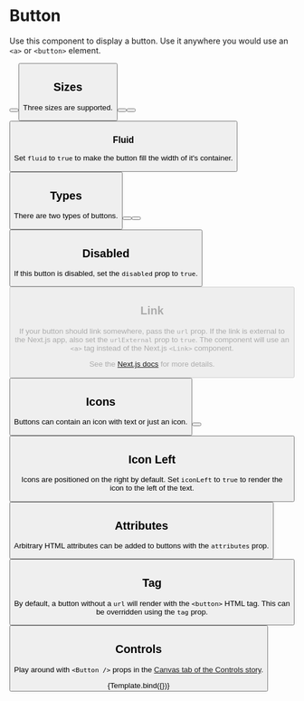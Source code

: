 

<Meta title="Components/Atoms/Button" component={Button} />

# Button

Use this component to display a button. Use it anywhere you would use an `<a>` or `<button>` element.

<Canvas>
  <Story name="Component">
    <Button
      url="https://example.com"
      text="This is a link button"
      className="item"
    />
    <Button text="This is a button" className="item" />
  </Story>
</Canvas>

## Sizes

Three sizes are supported.

<Canvas>
  <Story name="Sizes">
    <Button size="sm" text="sm" className="item" />
    <Button size="md" text="md" className="item" />
    <Button size="lg" text="lg" className="item" />
  </Story>
</Canvas>

### Fluid

Set `fluid` to `true` to make the button fill the width of it's container.

<Canvas>
  <Story name="Fluid">
    <Button fluid text="fluid" />
  </Story>
</Canvas>

## Types

There are two types of buttons.

<Canvas>
  <Story name="Types">
    <Button type="primary" text="primary" className="item" />
    <Button type="secondary" text="secondary" className="item" />
    <Button type="ghost" text="ghost" className="item" />
  </Story>
</Canvas>

## Disabled

If this button is disabled, set the `disabled` prop to `true`.

<Canvas>
  <Story name="Disabled">
    <Button disabled text="This is a disabled button" />
  </Story>
</Canvas>

## Link

If your button should link somewhere, pass the `url` prop.
If the link is external to the Next.js app, also set the `urlExternal` prop to `true`.
The component will use an `<a>` tag instead of the Next.js `<Link>` component.

See the [Next.js docs](https://nextjs.org/learn/basics/navigate-between-pages/link-component) for more details.

<Canvas>
  <Story name="Link">
    <Button
      url="https://example.com"
      urlExternal={true}
      text="This is an external link button"
      type="primary"
    />
  </Story>
</Canvas>

## Icons

Buttons can contain an icon with text or just an icon.

<Canvas>
  <Story name="Icons">
    <Button
      icon="arrowLeft"
      type="secondary"
      text="Button with icon"
      className="item"
    />
    <Button
      icon="arrowLeft"
      iconOnly
      text="volume up"
      type="secondary"
      className="item"
    />
  </Story>
</Canvas>

## Icon Left

Icons are positioned on the right by default. Set `iconLeft` to `true` to render the icon to the left of the text.

<Canvas>
  <Story name="Icon Position">
    <Button
      icon="arrowLeft"
      iconLeft={true}
      type="secondary"
      text="Button with icon"
      className="item"
    />
  </Story>
</Canvas>

## Attributes

Arbitrary HTML attributes can be added to buttons with the `attributes` prop.

<Canvas>
  <Story name="Attributes">
    <Button
      attributes={{
        'aria-expanded': true,
        'aria-hidden': false
      }}
      url="https://example.com"
      urlExternal={true}
      text="Button with HTML Attributes"
      type="secondary"
    />
  </Story>
</Canvas>

## Tag

By default, a button without a `url` will render with the `<button>` HTML tag. This can be overridden using the `tag` prop.

<Canvas>
  <Story name="Tag">
    <Button
      tag="div"
      icon="arrowLeft"
      iconOnly
      text="Expand section"
      type="primary"
    />
  </Story>
</Canvas>

## Controls

Play around with `<Button />` props in the [Canvas tab of the Controls story](?path=/story/design-system-atoms-button--controls).


<Canvas>
  <Story
    name="Controls"
    args={{
      text: 'This is a link button',
      url: 'https://example.com',
      urlExternal: false,
      tag: 'button',
      fluid: false
    }}
  >
    {Template.bind({})}
  </Story>
</Canvas>
